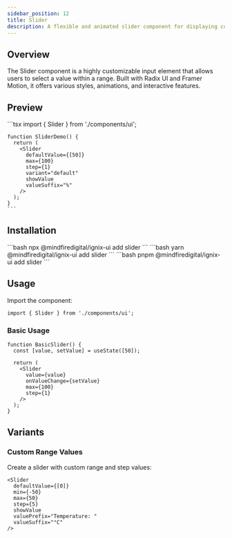 ```yaml
---
sidebar_position: 12
title: Slider
description: A flexible and animated slider component for displaying content and capturing user input.
---
```



## Overview

The Slider component is a highly customizable input element that allows users to select a value within a range. Built with Radix UI and Framer Motion, it offers various styles, animations, and interactive features.

## Preview

<Tabs defaultValue="preview">
  <TabItem value="preview" label="Preview" default>
    <div className="w-full p-8 space-y-8 border rounded-lg">
      <div className="p-6 rounded-lg">
        <Slider
          defaultValue={[50]}
          max={100}
          step={1}
          variant="default"
          showValue
          valueSuffix="%"
        />
      </div>
    </div>
  </TabItem>
  <TabItem value="code" label="Code">
    ```tsx
    import { Slider } from './components/ui';

    function SliderDemo() {
      return (
        <Slider
          defaultValue={[50]}
          max={100}
          step={1}
          variant="default"
          showValue
          valueSuffix="%"
        />
      );
    }
    ```
  </TabItem>
</Tabs>

## Installation

<Tabs>
  <TabItem value="npm" label="npm" default>
    ```bash
    npx @mindfiredigital/ignix-ui add slider
    ```
  </TabItem>
  <TabItem value="yarn" label="yarn">
    ```bash
    yarn @mindfiredigital/ignix-ui add slider
    ```
  </TabItem>
  <TabItem value="pnpm" label="pnpm">
    ```bash
    pnpm @mindfiredigital/ignix-ui add slider
    ```
  </TabItem>
</Tabs>

## Usage

Import the component:

```tsx
import { Slider } from './components/ui';
```

### Basic Usage

```tsx
function BasicSlider() {
  const [value, setValue] = useState([50]);
  
  return (
    <Slider
      value={value}
      onValueChange={setValue}
      max={100}
      step={1}
    />
  );
}
```


## Variants

<SliderDemo />

### Custom Range Values

Create a slider with custom range and step values:

```tsx
<Slider
  defaultValue={[0]}
  min={-50}
  max={50}
  step={5}
  showValue
  valuePrefix="Temperature: "
  valueSuffix="°C"
/>
```